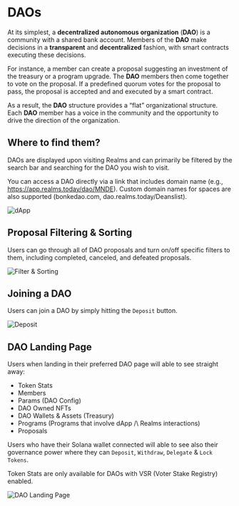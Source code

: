 
# DAOs

At its simplest, a **decentralized autonomous organization** (**DAO**) is a community with a shared bank account. Members of the **DAO** make decisions in a **transparent** and **decentralized** fashion, with smart contracts executing these decisions.

For instance, a member can create a proposal suggesting an investment of the treasury or a program upgrade. The **DAO** members then come together to vote on the proposal. If a predefined quorum votes for the proposal to pass, the proposal is accepted and and executed by a smart contract.

As a result, the **DAO** structure provides a “flat” organizational structure. Each **DAO** member has a voice in the community and the opportunity to drive the direction of the organization.

## Where to find them?

DAOs are displayed upon visiting Realms and can primarily be filtered by the search bar and searching for the DAO you wish to visit.

You can access a DAO directly via a link that includes domain name (e.g., https://app.realms.today/dao/MNDE). Custom domain names for spaces are also supported (bonkedao.com, dao.realms.today/Deanslist).

![dApp](../source/realms_dapp.png)

## Proposal Filtering & Sorting

Users can go through all of DAO proposals and turn on/off specific filters to them, including completed, canceled, and defeated proposals.

![Filter & Sorting](../source/realms_filtering.png)

## Joining a DAO

Users can join a DAO by simply hitting the `Deposit` button.

![Deposit](../source/realms_deposit.png)

## DAO Landing Page

Users when landing in their preferred DAO page will able to see straight away:

- Token Stats
- Members
- Params (DAO Config)
- DAO Owned NFTs
- DAO Wallets & Assets (Treasury)
- Programs (Programs that involve dApp /\ Realms interactions)
- Proposals

Users who have their Solana wallet connected will able to see also their governance power where they can `Deposit`, `Withdraw`, `Delegate` & `Lock Tokens`.

<Callout type="info" emoji="ℹ️">
Token Stats are only available for DAOs with VSR (Voter Stake Registry) enabled.
</Callout>

![DAO Landing Page](../source/realms_dao.png)